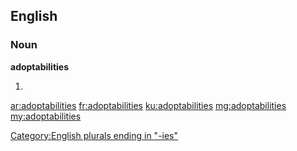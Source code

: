 ==English==

===Noun===
'''adoptabilities'''
# {{plural of|adoptability}}

[[Category:English plurals ending in "-ies"]]

[[ar:adoptabilities]]
[[fr:adoptabilities]]
[[ku:adoptabilities]]
[[mg:adoptabilities]]
[[my:adoptabilities]]